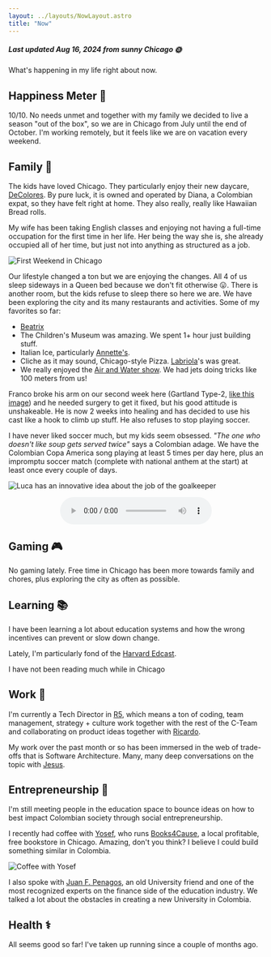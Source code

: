 ```yaml
---
layout: ../layouts/NowLayout.astro
title: "Now"
---
```


##### Last updated Aug 16, 2024 from sunny Chicago 🌞 

What's happening in my life right about now.

## Happiness Meter 🤩

10/10. No needs unmet and together with my family we decided to live a season "out of the box", so we are in Chicago from July until the end of October. I'm working remotely, but it feels like we are on vacation every weekend.

## Family 💛

The kids have loved Chicago. They particularly enjoy their new daycare, [DeColores](https://winnie.com/place/diana-suarez-chicago). By pure luck, it is owned and operated by Diana, a Colombian expat, so they have felt right at home. They also really, really like Hawaiian Bread rolls.

My wife has been taking English classes and enjoying not having a full-time occupation for the first time in her life. Her being the way she is, she already occupied all of her time, but just not into anything as structured as a job.

![First Weekend in Chicago](@assets/posts/now/chicago.jpg)

Our lifestyle changed a ton but we are enjoying the changes. All 4 of us sleep sideways in a Queen bed because we don't fit otherwise 😛. There is another room, but the kids refuse to sleep there so here we are. We have been exploring the city and its many restaurants and activities. Some of my favorites so far:
* [Beatrix](https://g.co/kgs/QPr4AdA)
* The Children's Museum was amazing. We spent 1+ hour just building stuff.
* Italian Ice, particularly [Annette's](https://g.co/kgs/1jTsQo8). 
* Cliche as it may sound, Chicago-style Pizza. [Labriola](https://g.co/kgs/G5KaoQb)'s was great.
* We really enjoyed the [Air and Water show](https://www.youtube.com/watch?v=o_XS0OogU8E). We had jets doing tricks like 100 meters from us!

Franco broke his arm on our second week here (Gartland Type-2, [like this image](https://prod-images-static.radiopaedia.org/images/57201297/0._big_gallery.jpeg)) and he needed surgery to get it fixed, but his good attitude is unshakeable. He is now 2 weeks into healing and has decided to use his cast like a hook to climb up stuff. He also refuses to stop playing soccer.

I have never liked soccer much, but my kids seem obsessed. *"The one who doesn't like soup gets served twice"* says a Colombian adage. We have the Colombian Copa America song playing at least 5 times per day here, plus an impromptu soccer match (complete with national anthem at the start) at least once every couple of days.


![Luca has an innovative idea about the job of the goalkeeper](@assets/posts/now/goooool.gif)

<audio controls="controls" style="margin: 0 auto; display: block;">
  <source type="audio/mp3" src="../assets/el_ritmo_que_nos_une.mp3"></source>
  <p>Your browser does not support the audio element.</p>
</audio>


## Gaming 🎮

No gaming lately. Free time in Chicago has been more towards family and chores, plus exploring the city as often as possible.

## Learning 📚 

I have been learning a lot about education systems and how the wrong incentives can prevent or slow down change.

Lately, I'm particularly fond of the [Harvard Edcast](https://www.gse.harvard.edu/ideas/edcast).

I have not been reading much while in Chicago

## Work 🧰

I'm currently a Tech Director in [R5](https://www.grupor5.com/), which means a ton of coding, team management, strategy + culture work together with the rest of the C-Team and collaborating on product ideas together with [Ricardo](https://www.linkedin.com/in/ricardo-buitrago/).

My work over the past month or so has been immersed in the web of trade-offs that is Software Architecture. Many, many deep conversations on the topic with [Jesus](https://www.linkedin.com/in/jesusreyesve/).

## Entrepreneurship 🚀

I'm still meeting people in the education space to bounce ideas on how to best impact Colombian society through social entrepreneurship.

I recently had coffee with [Yosef](https://www.linkedin.com/in/yosef-lifchitz-6a60a52/), who runs [Books4Cause](https://g.co/kgs/13Z2vQN), a local profitable, free bookstore in Chicago. Amazing, don't you think? I believe I could build something similar in Colombia.

![Coffee with Yosef](@assets/posts/now/yosef_salomon.jpg)

I also spoke with [Juan F. Penagos](https://www.linkedin.com/in/jfpenagos/), an old University friend and one of the most recognized experts on the finance side of the education industry. We talked a lot about the obstacles in creating a new University in Colombia. 

## Health ⚕️

All seems good so far! I've taken up running since a couple of months ago.